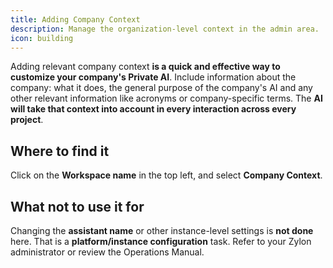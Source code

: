 ```yaml
---
title: Adding Company Context
description: Manage the organization-level context in the admin area.
icon: building
---
```


Adding relevant company context **is a quick and effective way to customize your company's Private AI**. Include information about the company: what it does, the general purpose of the company's AI and any other relevant information like acronyms or company-specific terms. 
The **AI will take that context into account in every interaction across every project**. 

## Where to find it
Click on the  **Workspace name** in the top left, and select **Company Context**.

## What not to use it for
Changing the **assistant name** or other instance-level settings is **not done** here. That is a **platform/instance configuration** task. Refer to your Zylon administrator or review the Operations Manual.

